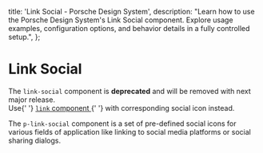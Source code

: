 
  title: 'Link Social - Porsche Design System',
  description:
    "Learn how to use the Porsche Design System's Link Social component. Explore usage examples, configuration options, and behavior details in a fully controlled setup.",
};

# Link Social <ComponentStatus tagName="p-link-social"></ComponentStatus>

<Notification heading="Important note" heading-tag="h2" state="error">
  The <code>link-social</code> component is <strong>deprecated</strong> and will be removed with next major release.
  <br />
  Use{' '}
  <a href="components/link/examples/#link-with-specific-icon">
    <code>link</code> component
  </a>{' '}
  with corresponding social icon instead.
</Notification>

The `p-link-social` component is a set of pre-defined social icons for various fields of application like linking to
social media platforms or social sharing dialogs.

<Configurator tagName="p-link-social" story={linkSocialStory} />
